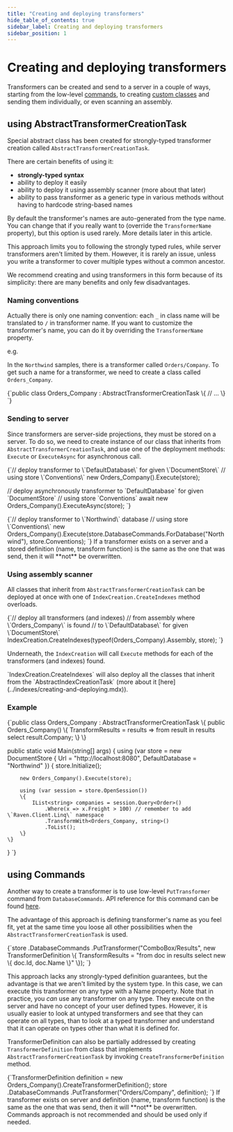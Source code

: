 ```yaml
---
title: "Creating and deploying transformers"
hide_table_of_contents: true
sidebar_label: Creating and deploying transformers
sidebar_position: 1
---
```



# Creating and deploying transformers


Transformers can be created and send to a server in a couple of ways, starting from the low-level [commands](../transformers/creating-and-deploying.mdx#using-commands), to creating [custom classes](../transformers/creating-and-deploying.mdx#using-abstracttransformercreationtask) and sending them individually, or even scanning an assembly.


## **using AbstractTransformerCreationTask**

Special abstract class has been created for strongly-typed transformer creation called `AbstractTransformerCreationTask`. 

There are certain benefits of using it:

- **strongly-typed syntax**
- ability to deploy it easily
- ability to deploy it using assembly scanner (more about that later)
- ability to pass transformer as a generic type in various methods without having to hardcode string-based names

By default the transformer's names are auto-generated from the type name. You can change that if you really want to (override the `TransformerName` property), but this option is used rarely. More details later in this article.

This approach limits you to following the strongly typed rules, while server transformers aren't limited by them. However, it is rarely an issue, unless you write a transformer to cover multiple types without a common ancestor.

<Admonition type="note" title="">
We recommend creating and using transformers in this form because of its simplicity: there are many benefits and only few disadvantages.
</Admonition>

### Naming conventions

Actually there is only one naming convention: each `_` in class name will be translated to `/` in transformer name. If you want to customize the transformer's name, you can do it by overriding the `TransformerName` property.

e.g.

In the `Northwind` samples, there is a transformer called `Orders/Company`. To get such a name for a transformer, we need to create a class called `Orders_Company`.

<TabItem value="transformers_1" label="transformers_1">
<CodeBlock language="csharp">
{`public class Orders_Company : AbstractTransformerCreationTask<Order>
\{
	// ...
\}
`}
</CodeBlock>
</TabItem>

### Sending to server

Since transformers are server-side projections, they must be stored on a server. To do so, we need to create instance of our class that inherits from `AbstractTransformerCreationTask`, and use one of the deployment methods: `Execute` or `ExecuteAsync` for asynchronous call.

<TabItem value="transformers_2" label="transformers_2">
<CodeBlock language="csharp">
{`// deploy transformer to \`DefaultDatabase\` for given \`DocumentStore\`
// using store \`Conventions\`
new Orders_Company().Execute(store);

// deploy asynchronously transformer to \`DefaultDatabase\` for given \`DocumentStore\`
// using store \`Conventions\`
await new Orders_Company().ExecuteAsync(store);
`}
</CodeBlock>
</TabItem>

<TabItem value="transformers_3" label="transformers_3">
<CodeBlock language="csharp">
{`// deploy transformer to \`Northwind\` database
// using store \`Conventions\`
new Orders_Company().Execute(store.DatabaseCommands.ForDatabase("Northwind"), store.Conventions);
`}
</CodeBlock>
</TabItem>

<Admonition type="note" title="">
If a transformer exists on a server and a stored definition (name, transform function) is the same as the one that was send, then it will **not** be overwritten.
</Admonition>

### Using assembly scanner

All classes that inherit from `AbstractTransformerCreationTask` can be deployed at once with one of `IndexCreation.CreateIndexes` method overloads.

<TabItem value="transformers_4" label="transformers_4">
<CodeBlock language="csharp">
{`// deploy all transformers (and indexes) 
// from assembly where \`Orders_Company\` is found
// to \`DefaultDatabase\` for given \`DocumentStore\`
IndexCreation.CreateIndexes(typeof(Orders_Company).Assembly, store);
`}
</CodeBlock>
</TabItem>

Underneath, the `IndexCreation` will call `Execute` methods for each of the transformers (and indexes) found.

<Admonition type="warning" title="">
`IndexCreation.CreateIndexes` will also deploy all the classes that inherit from the `AbstractIndexCreationTask` (more about it [here](../indexes/creating-and-deploying.mdx)).
</Admonition>

### Example

<TabItem value="transformers_5" label="transformers_5">
<CodeBlock language="csharp">
{`public class Orders_Company : AbstractTransformerCreationTask<Order>
\{
	public Orders_Company()
	\{
		TransformResults = results => from result in results select result.Company;
	\}
\}

public static void Main(string[] args)
\{
	using (var store = new DocumentStore
	\{
		Url = "http://localhost:8080",
		DefaultDatabase = "Northwind"
	\})
	\{
		store.Initialize();

		new Orders_Company().Execute(store);

		using (var session = store.OpenSession())
		\{
			IList<string> companies = session.Query<Order>()
				.Where(x => x.Freight > 100) // remember to add \`Raven.Client.Linq\` namespace
				.TransformWith<Orders_Company, string>()
				.ToList();
		\}
	\}
\}
`}
</CodeBlock>
</TabItem>



## **using Commands**

Another way to create a transformer is to use low-level `PutTransformer` command from `DatabaseCommands`. API reference for this command can be found [here](../client-api/commands/transformers/put.mdx).

The advantage of this approach is defining transformer's name as you feel fit, yet at the same time you loose all other possibilities when the `AbstractTransformerCreationTask` is used.

<TabItem value="transformers_6" label="transformers_6">
<CodeBlock language="csharp">
{`store
	.DatabaseCommands
	.PutTransformer("ComboBox/Results", new TransformerDefinition
	\{
		TransformResults = "from doc in results select new \{ doc.Id, doc.Name \}"
	\});
`}
</CodeBlock>
</TabItem>

This approach lacks any strongly-typed definition guarantees, but the advantage is that we aren't limited by the system type. In this case, we can
execute this transformer on any type with a Name property. Note that in practice, you _can_ use any transformer on any type. They execute on the server
and have no concept of your user defined types. However, it is usually easier to look at untyped transformers and see that they can operate on all types, 
than to look at a typed transformer and understand that it can operate on types other than what it is defined for.

TransformerDefinition can also be partially addressed by creating `TransformerDefinition` from class that implements `AbstractTransformerCreationTask` by invoking `CreateTransformerDefinition` method.

<TabItem value="transformers_7" label="transformers_7">
<CodeBlock language="csharp">
{`TransformerDefinition definition = new Orders_Company().CreateTransformerDefinition();
store
	.DatabaseCommands
	.PutTransformer("Orders/Company", definition);
`}
</CodeBlock>
</TabItem>

<Admonition type="note" title="">
If transformer exists on server and definition (name, transform function) is the same as the one that was send, then it will **not** be overwritten.
</Admonition>

<Admonition type="info" title="">
Commands approach is not recommended and should be used only if needed.
</Admonition>



